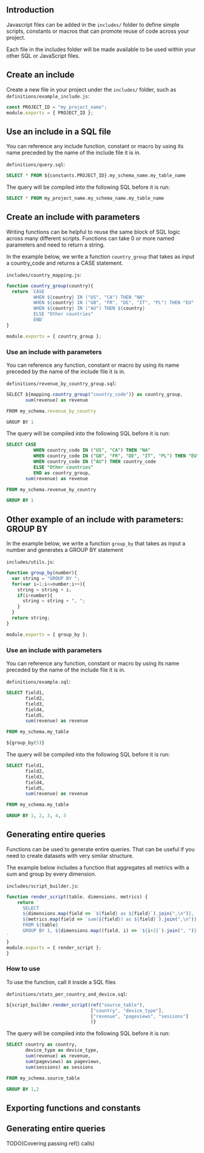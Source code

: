 

## Introduction


Javascript files can be added in the `includes/` folder to define simple scripts, constants or macros that can promote reuse of code across your project.

Each file in the includes folder will be made available to be used within your other SQL or JavaScript files.

## Create an include

Create a new file in your project under the `includes/` folder, such as `definitions/example_include.js`:

```js
const PROJECT_ID = "my_project_name";
module.exports = { PROJECT_ID };
```

## Use an include in a SQL file
You can reference any include function, constant or macro by using its name preceded by the name of the include file it is in.

`definitions/query.sql`:
```sql
SELECT * FROM ${constants.PROJECT_ID}.my_schema_name.my_table_name
```


The query will be compiled into the following SQL before it is run:
```sql
SELECT * FROM my_project_name.my_schema_name.my_table_name
```


## Create an include with parameters

Writing functions can be helpful to reuse the same block of SQL logic across many different scripts. Functions can take 0 or more named parameters and need to return a string.

In the example below, we write a function `country_group` that takes as input a country_code and returns a CASE statement.


`includes/country_mapping.js`:
```js
function country_group(country){
  return `CASE
          WHEN ${country} IN ("US", "CA") THEN "NA"
          WHEN ${country} IN ("GB", "FR", "DE", "IT", "PL") THEN "EU"
          WHEN ${country} IN ("AU") THEN ${country}
          ELSE "Other countries"
          END`
}

module.exports = { country_group };
```

### Use an include with parameters
You can reference any function, constant or macro by using its name preceded by the name of the include file it is in.

`definitions/revenue_by_country_group.sql`:
```js
SELECT ${mapping.country_group("country_code")} as country_group,
       sum(revenue) as revenue

FROM my_schema.revenue_by_country

GROUP BY 1

```

The query will be compiled into the following SQL before it is run:
```sql
SELECT CASE
          WHEN country_code IN ("US", "CA") THEN "NA"
          WHEN country_code IN ("GB", "FR", "DE", "IT", "PL") THEN "EU"
          WHEN country_code IN ("AU") THEN country_code
          ELSE "Other countries"
          END as country_group,
       sum(revenue) as revenue

FROM my_schema.revenue_by_country

GROUP BY 1
```

## Other example of an include with parameters: GROUP BY

In the example below, we write a function `group_by` that takes as input a number and generates a GROUP BY statement


`includes/utils.js`:
```js
function group_by(number){
  var string = "GROUP BY ";
  for(var i=1;i<=number;i++){
    string = string + i;
    if(i<number){
      string = string + ", ";
    }
  }
  return string;
}

module.exports = { group_by };
```

### Use an include with parameters
You can reference any function, constant or macro by using its name preceded by the name of the include file it is in.

`definitions/example.sql`:
```sql
SELECT field1,
       field2,
       field3,
       field4,
       field5,
       sum(revenue) as revenue

FROM my_schema.my_table

${group_by(5)}

```

The query will be compiled into the following SQL before it is run:
```sql
SELECT field1,
       field2,
       field3,
       field4,
       field5,
       sum(revenue) as revenue

FROM my_schema.my_table

GROUP BY 1, 2, 3, 4, 5
```


## Generating entire queries

Functions can be used to generate entire queries. That can be useful if you need to create datasets with very similar structure.

The example below includes a function that aggregates all metrics with a sum and group by every dimension.


`includes/script_builder.js`:
```js
function render_script(table, dimensions, metrics) {
    return `
      SELECT
      ${dimensions.map(field => `${field} as ${field}`).join(",\n")},
      ${metrics.map(field => `sum(${field}) as ${field}`).join(",\n")}
      FROM ${table}
      GROUP BY 1, ${dimensions.map((field, i) => `${i+2}`).join(", ")}
`
}
module.exports = { render_script };
}
```

### How to use

To use the function, call it inside a SQL files


`definitions/stats_per_country_and_device.sql`:
```js
${script_builder.render_script(ref("source_table"),
                               ["country", "device_type"],
                               ["revenue", "pageviews", "sessions"]
                               )}

```

The query will be compiled into the following SQL before it is run:
```sql
SELECT country as country,
       device_type as device_type,
       sum(revenue) as revenue,
       sum(pageviews) as pageviews,
       sum(sessions) as sessions

FROM my_schema.source_table

GROUP BY 1,2
```


## Exporting functions and constants



## Generating entire queries

TODO(Covering passing ref() calls)
